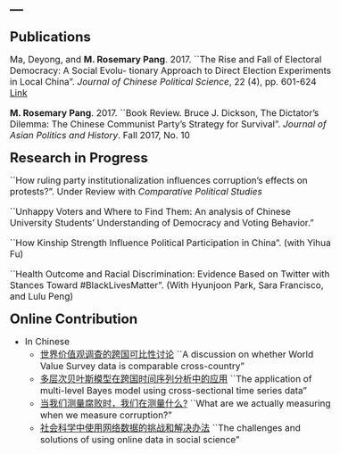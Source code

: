 ---
---
<style type="text/css">

body, td {
   font-size: 16px;
}
code.r{
  font-size: 12px;
}
pre {
  font-size: 12px
}
</style>

<link rel="stylesheet" href="styles.css" type="text/css">

<font size='5'><b> Publications </b></font>

Ma, Deyong, and <b>M. Rosemary Pang</b>. 2017. ``The Rise and Fall of Electoral Democracy: A Social Evolu- tionary Approach to Direct Election Experiments in Local China”. *Journal of Chinese Political Science*, 22 (4), pp. 601-624 [Link](https://link.springer.com/article/10.1007/s11366-017-9510-y)

<b>M. Rosemary Pang</b>. 2017. ``Book Review. Bruce J. Dickson, The Dictator’s Dilemma: The Chinese Communist Party’s Strategy for Survival”. *Journal of Asian Politics and History*. Fall 2017, No. 10

<font size='5'><b> Research in Progress </b></font>

``How ruling party institutionalization influences corruption’s effects on protests?”. Under Review with *Comparative Political Studies*

``Unhappy Voters and Where to Find Them: An analysis of Chinese University Students’ Understanding of Democracy and Voting Behavior.”

``How Kinship Strength Influence Political Participation in China”. (with Yihua Fu)

``Health Outcome and Racial Discrimination: Evidence Based on Twitter with Stances Toward #BlackLivesMatter”. (With Hyunjoon Park, Sara Francisco, and Lulu Peng)

<font size='5'><b> Online Contribution </b></font>

* In Chinese
   + [世界价值观调查的跨国可比性讨论](https://chuansongme.com/n/1509213751415) ``A discussion on whether World Value Survey data is comparable cross-country"
   + [多层次贝叶斯模型在跨国时间序列分析中的应用](https://chuansongme.com/n/1513400251021) ``The application of multi-level Bayes model using cross-sectional time series data"
   + [当我们测量腐败时，我们在测量什么?](https://mp.weixin.qq.com/s/EqYG9cRK2nM5xGgRawIKYQ) ``What are we actually measuring when we measure corruption?"
   + [社会科学中使用网络数据的挑战和解决办法](https://mp.weixin.qq.com/s/siD_viqcx_5uRfIO5oQjBw) ``The challenges and solutions of using online data in social science"
